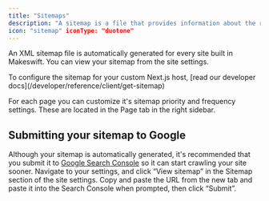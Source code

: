 ```yaml
---
title: "Sitemaps"
description: "A sitemap is a file that provides information about the relationship between pages on your site. Search engines like Google read this file to crawl your site more efficiently. "
icon: "sitemap" iconType: "duotone"
---
```


An XML sitemap file is automatically generated for every site built in Makeswift. You can view your sitemap from the site settings.

<Note>
  To configure the sitemap for your custom Next.js host, [read our developer
  docs](/developer/reference/client/get-sitemap)
</Note>

For each page you can customize it's sitemap priority and frequency settings. These are located in the Page tab in the right sidebar.

## Submitting your sitemap to Google

Although your sitemap is automatically generated, it's recommended that you submit it to [Google Search Console](https://search.google.com/search-console/not-verified?original_url=/search-console/sitemaps&original_resource_id) so it can start crawling your site sooner. Navigate to your settings, and click “View sitemap” in the Sitemap section of the site settings. Copy and paste the URL from the new tab and paste it into the Search Console when prompted, then click “Submit”.
